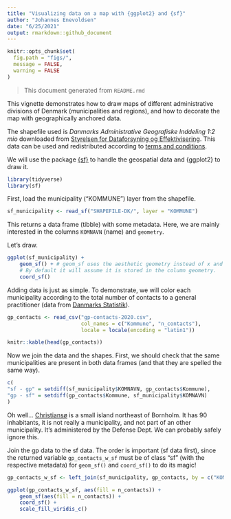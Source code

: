 ```yaml
---
title: "Visualizing data on a map with {ggplot2} and {sf}"
author: "Johannes Enevoldsen"
date: "6/25/2021"
output: rmarkdown::github_document
---
```


```r
knitr::opts_chunk$set(
  fig.path = "figs/",
  message = FALSE,
  warning = FALSE
)
```
  
  > This document generated from `README.rmd`

This vignette demonstrates how to draw maps of different administrative divisions of Denmark (municipalities and regions), and how to decorate the map with geographically anchored data.

The shapefile used is *Danmarks Administrative Geografiske Inddeling 1:2 mio* downloaded from [Styrelsen for Dataforsyning og Effektivisering](kortforsyningen.dk). This data can be used and redistributed according to [terms and conditions](https://download.kortforsyningen.dk/content/vilk%C3%A5r-og-betingelser).

We will use the package [{sf}](https://r-spatial.github.io/sf/) to handle the geospatial data and {ggplot2} to draw it.

```r
library(tidyverse)
library(sf)
```

First, load the municipality ("KOMMUNE") layer from the shapefile.

```r
sf_municipality <- read_sf("SHAPEFILE-DK/", layer = "KOMMUNE")
```

This returns a data frame (tibble) with some metadata. Here, we are mainly interested in the columns `KOMNAVN` (name) and `geometry`.

Let's draw.

```r
ggplot(sf_municipality) + 
    geom_sf() + # geom_sf uses the aesthetic geometry instead of x and y. 
    # By default it will assume it is stored in the column geometry.
    coord_sf()
```

Adding data is just as simple. To demonstrate, we will color each municipality according to the total number of contacts to a general practitioner (data from [Danmarks Statistik](dst.dk)).

```r
gp_contacts <- read_csv("gp-contacts-2020.csv", 
                        col_names = c("Kommune", "n_contacts"),
                        locale = locale(encoding = "latin1"))

knitr::kable(head(gp_contacts))
```

Now we join the data and the shapes. First, we should check that the same municipalities are present in both data frames (and that they are spelled the same way).

```r
c(
"sf - gp" = setdiff(sf_municipality$KOMNAVN, gp_contacts$Kommune),
"gp - sf" = setdiff(gp_contacts$Kommune, sf_municipality$KOMNAVN)
)
```

Oh well... [Christiansø](https://da.wikipedia.org/wiki/Christians%C3%B8) is a small island northeast of Bornholm. It has 90 inhabitants, it is not really a municipality, and not part of an other municipality. It's administered by the Defense Dept. We can probably safely ignore this.

Join the gp data to the sf data. The order is important (sf data first), since the returned variable `gp_contacts_w_sf` must be of class "sf" (with the respective metadata) for `geom_sf()` and `coord_sf()` to do its magic!

```r
gp_contacts_w_sf <- left_join(sf_municipality, gp_contacts, by = c("KOMNAVN" = "Kommune"))

ggplot(gp_contacts_w_sf, aes(fill = n_contacts)) + 
    geom_sf(aes(fill = n_contacts)) +
    coord_sf() +
    scale_fill_viridis_c()
```

